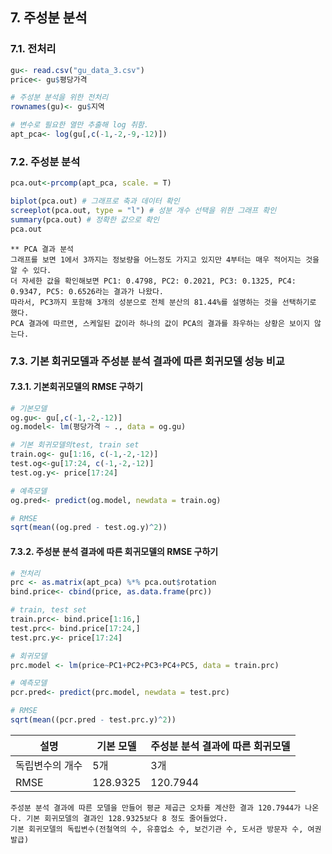 
## 7. 주성분 분석
### 7.1. 전처리
```r
gu<- read.csv("gu_data_3.csv")
price<- gu$평당가격

# 주성분 분석을 위한 전처리
rownames(gu)<- gu$지역

# 변수로 필요한 열만 추출해 log 취함.
apt_pca<- log(gu[,c(-1,-2,-9,-12)])
```

### 7.2. 주성분 분석
```r
pca.out<-prcomp(apt_pca, scale. = T)

biplot(pca.out) # 그래프로 축과 데이터 확인
screeplot(pca.out, type = "l") # 성분 개수 선택을 위한 그래프 확인
summary(pca.out) # 정확한 값으로 확인
pca.out
```

```
** PCA 결과 분석
그래프를 보면 1에서 3까지는 정보량을 어느정도 가지고 있지만 4부터는 매우 적어지는 것을 알 수 있다.  
더 자세한 값을 확인해보면 PC1: 0.4798, PC2: 0.2021, PC3: 0.1325, PC4: 0.9347, PC5: 0.6526라는 결과가 나왔다.  
따라서, PC3까지 포함해 3개의 성분으로 전체 분산의 81.44%를 설명하는 것을 선택하기로 했다.  
PCA 결과에 따르면, 스케일된 값이라 하나의 값이 PCA의 결과를 좌우하는 상황은 보이지 않는다.
```


### 7.3. 기본 회귀모델과 주성분 분석 결과에 따른 회귀모델 성능 비교
#### 7.3.1. 기본회귀모델의 RMSE 구하기
```r
# 기본모델
og.gu<- gu[,c(-1,-2,-12)]
og.model<- lm(평당가격 ~ ., data = og.gu)

# 기본 회귀모델의test, train set
train.og<- gu[1:16, c(-1,-2,-12)]
test.og<-gu[17:24, c(-1,-2,-12)]
test.og.y<- price[17:24]

# 예측모델
og.pred<- predict(og.model, newdata = train.og)

# RMSE
sqrt(mean((og.pred - test.og.y)^2))
```

#### 7.3.2. 주성분 분석 결과에 따른 회귀모델의 RMSE 구하기
```r
# 전처리
prc <- as.matrix(apt_pca) %*% pca.out$rotation
bind.price<- cbind(price, as.data.frame(prc))

# train, test set
train.prc<- bind.price[1:16,]
test.prc<- bind.price[17:24,]
test.prc.y<- price[17:24]

# 회귀모델
prc.model <- lm(price~PC1+PC2+PC3+PC4+PC5, data = train.prc)

# 예측모델
pcr.pred<- predict(prc.model, newdata = test.prc)

# RMSE
sqrt(mean((pcr.pred - test.prc.y)^2))
```

설명|기본 모델|주성분 분석 결과에 따른 회귀모델
-----|----------|--------
독립변수의 개수|5개|3개
RMSE|128.9325|120.7944


```
주성분 분석 결과에 따른 모델을 만들어 평균 제곱근 오차를 계산한 결과 120.7944가 나온다. 기본 회귀모델의 결과인 128.9325보다 8 정도 줄어들었다.  
기본 회귀모델의 독립변수(전철역의 수, 유흥업소 수, 보건기관 수, 도서관 방문자 수, 여권발급)
```